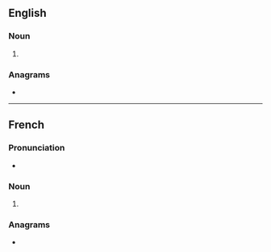 {{also|voiturés}}
==English==

===Noun===
{{head|en|noun plural form}}

# {{plural of|voiture|lang=en}}

===Anagrams===
* {{anagrams|en|oversuit|virtuose|vitreous}}

----

==French==

===Pronunciation===
* {{IPA|/vwa.tyʁ/|lang=fr}}

===Noun===
{{head|fr|noun plural form|g=f}}

# {{plural of|voiture|lang=fr}}

===Anagrams===
* {{l|fr|ouvrîtes}}